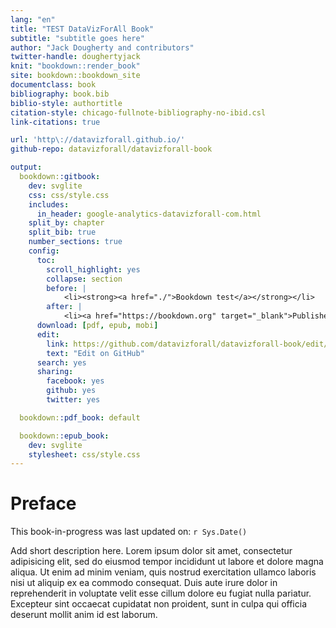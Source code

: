 ```yaml
---
lang: "en"
title: "TEST DataVizForAll Book"
subtitle: "subtitle goes here"
author: "Jack Dougherty and contributors"
twitter-handle: doughertyjack
knit: "bookdown::render_book"
site: bookdown::bookdown_site
documentclass: book
bibliography: book.bib
biblio-style: authortitle
citation-style: chicago-fullnote-bibliography-no-ibid.csl
link-citations: true

url: 'http\://datavizforall.github.io/'
github-repo: datavizforall/datavizforall-book

output:
  bookdown::gitbook:
    dev: svglite
    css: css/style.css
    includes:
      in_header: google-analytics-datavizforall-com.html
    split_by: chapter
    split_bib: true
    number_sections: true
    config:
      toc:
        scroll_highlight: yes
        collapse: section
        before: |
            <li><strong><a href="./">Bookdown test</a></strong></li>
        after: |
            <li><a href="https://bookdown.org" target="_blank">Published with bookdown</a></li>
      download: [pdf, epub, mobi]
      edit:
        link: https://github.com/datavizforall/datavizforall-book/edit/master/%s
        text: "Edit on GitHub"
      search: yes
      sharing:
        facebook: yes
        github: yes
        twitter: yes

  bookdown::pdf_book: default

  bookdown::epub_book:
    dev: svglite
    stylesheet: css/style.css
---
```

# Preface {-}

This book-in-progress was last updated on: `r Sys.Date()`

Add short description here. Lorem ipsum dolor sit amet, consectetur adipisicing elit, sed do eiusmod tempor incididunt ut labore et dolore magna aliqua. Ut enim ad minim veniam, quis nostrud exercitation ullamco laboris nisi ut aliquip ex ea commodo consequat. Duis aute irure dolor in reprehenderit in voluptate velit esse cillum dolore eu fugiat nulla pariatur. Excepteur sint occaecat cupidatat non proident, sunt in culpa qui officia deserunt mollit anim id est laborum.
